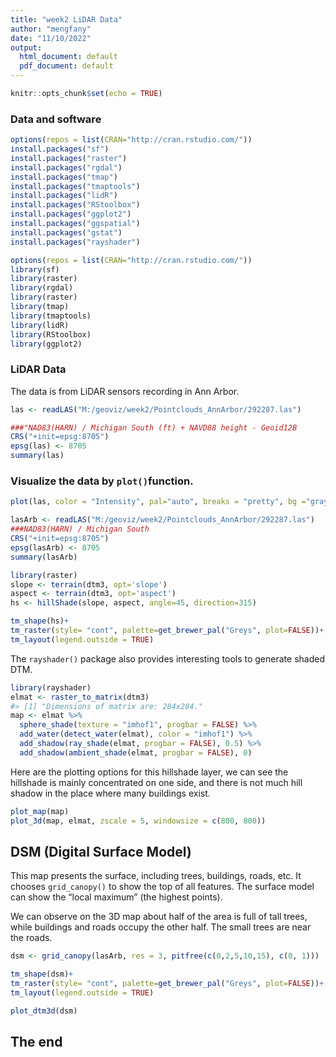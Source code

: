 ---
title: "week2 LiDAR Data"
author: "mengfany"
date: "11/10/2022"
output:
  html_document: default
  pdf_document: default
---

```{r setup, include=FALSE}
knitr::opts_chunk$set(echo = TRUE)
```

### Data and software

```{r}
options(repos = list(CRAN="http://cran.rstudio.com/"))
install.packages("sf")
install.packages("raster")
install.packages("rgdal")
install.packages("tmap")
install.packages("tmaptools")
install.packages("lidR")
install.packages("RStoolbox")
install.packages("ggplot2")
install.packages("ggspatial")
install.packages("gstat")
install.packages("rayshader")

```

```{r}
options(repos = list(CRAN="http://cran.rstudio.com/"))
library(sf)
library(raster)
library(rgdal)
library(raster)
library(tmap)
library(tmaptools)
library(lidR)
library(RStoolbox)
library(ggplot2)
```

### LiDAR Data

The data is from LiDAR sensors recording in Ann Arbor.

```{r}
las <- readLAS("M:/geoviz/week2/Pointclouds_AnnArbor/292287.las")

###"NAD83(HARN) / Michigan South (ft) + NAVD88 height - Geoid12B
CRS("+init=epsg:8705")
epsg(las) <- 8705
summary(las)

```

### Visualize the data by `plot()`function.

```{r}
plot(las, color = "Intensity", pal="auto", breaks = "pretty", bg ="gray")

```



```{r}
lasArb <- readLAS("M:/geoviz/week2/Pointclouds_AnnArbor/292287.las")
###NAD83(HARN) / Michigan South
CRS("+init=epsg:8705")
epsg(lasArb) <- 8705
summary(lasArb)

```

```{r}
library(raster)
slope <- terrain(dtm3, opt='slope')
aspect <- terrain(dtm3, opt='aspect')
hs <- hillShade(slope, aspect, angle=45, direction=315)

tm_shape(hs)+
tm_raster(style= "cont", palette=get_brewer_pal("Greys", plot=FALSE))+
tm_layout(legend.outside = TRUE)

```

The `rayshader()` package also provides interesting tools to generate shaded DTM.

```{r}

library(rayshader)
elmat <- raster_to_matrix(dtm3)
#> [1] "Dimensions of matrix are: 284x284."
map <- elmat %>%
  sphere_shade(texture = "imhof1", progbar = FALSE) %>%
  add_water(detect_water(elmat), color = "imhof1") %>%
  add_shadow(ray_shade(elmat, progbar = FALSE), 0.5) %>%
  add_shadow(ambient_shade(elmat, progbar = FALSE), 0)
```

Here are the plotting options for this hillshade layer, we can see the hillshade is mainly concentrated on one side, and there is not much hill shadow in the place where many buildings exist.

```{r}
plot_map(map)
plot_3d(map, elmat, zscale = 5, windowsize = c(800, 800))
```

## DSM (Digital Surface Model)

This map presents the surface, including trees, buildings, roads, etc. It chooses `grid_canopy()` to show the top of all features. The surface model can show the "local maximum" (the highest points).

We can observe on the 3D map about half of the area is full of tall trees, while buildings and roads occupy the other half. The small trees are near the roads.

```{r, message=FALSE}
dsm <- grid_canopy(lasArb, res = 3, pitfree(c(0,2,5,10,15), c(0, 1)))

tm_shape(dsm)+
tm_raster(style= "cont", palette=get_brewer_pal("Greys", plot=FALSE))+
tm_layout(legend.outside = TRUE)

plot_dtm3d(dsm)
```

## The end
